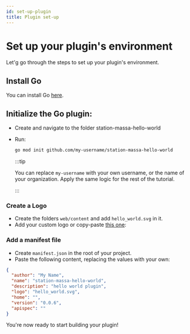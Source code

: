 ```yaml
---
id: set-up-plugin
title: Plugin set-up
---
```


# Set up your plugin's environment

Let'g go through the steps to set up your plugin's environment.

## Install Go

You can install Go [here](https://go.dev/doc/install).


## Initialize the Go plugin:

- Create and navigate to the folder station-massa-hello-world
- Run:

  ```bash
  go mod init github.com/my-username/station-massa-hello-world
  ```

  :::tip

  You can replace `my-username` with your own username, or the name of your organization. Apply the same logic for the rest of the tutorial.

  :::

### Create a Logo

- Create the folders `web/content` and add `hello_world.svg` in it.
- Add your custom logo or copy-paste [this one](https://github.com/massalabs/station-massa-hello-world/blob/main/web/content/hello_world.svg?short_path=1cd8e84):

### Add a manifest file

- Create `manifest.json` in the root of your project.
- Paste the following content, replacing the values with your own:

```json
{
  "author": "My Name",
  "name": "station-massa-hello-world",
  "description": "hello world plugin",
  "logo": "hello_world.svg",
  "home": "",
  "version": "0.0.6",
  "apispec": ""
}
```

You're now ready to start building your plugin!
